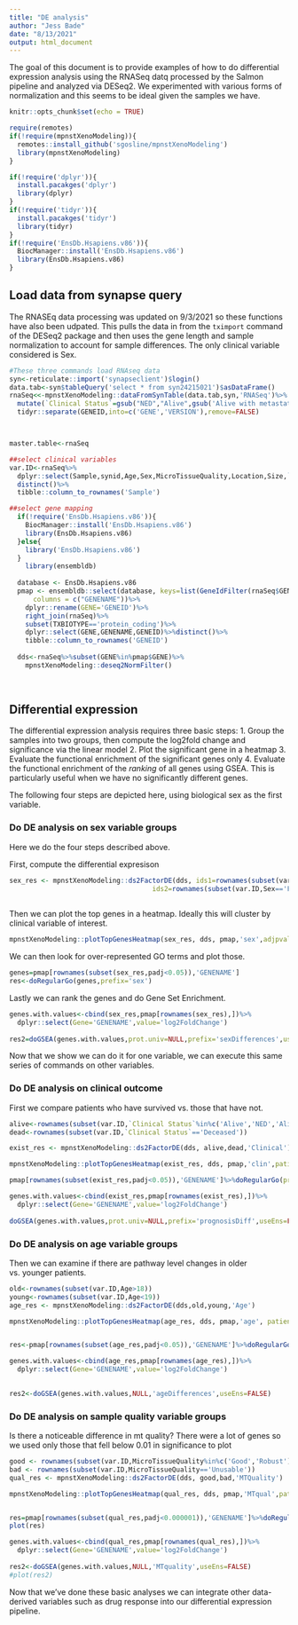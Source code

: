```yaml
---
title: "DE analysis"
author: "Jess Bade"
date: "8/13/2021"
output: html_document
---
```


The goal of this document is to provide examples of how to do differential expression analysis using the RNASeq datq processed by the Salmon pipeline and analyzed via DESeq2. We experimented with various forms of normalization and this seems to be ideal given the samples we have.

```r
knitr::opts_chunk$set(echo = TRUE)

require(remotes)
if(!require(mpnstXenoModeling)){
  remotes::install_github('sgosline/mpnstXenoModeling')
  library(mpnstXenoModeling)
}

if(!require('dplyr')){
  install.pacakges('dplyr')
  library(dplyr)
}
if(!require('tidyr')){
  install.pacakges('tidyr')
  library(tidyr)
}
if(!require('EnsDb.Hsapiens.v86')){
  BiocManager::install('EnsDb.Hsapiens.v86')
  library(EnsDb.Hsapiens.v86)
}
```

## Load data from synapse query

The RNASEq data processing was updated on 9/3/2021 so these functions have also been udpated. This pulls the data in from the `tximport` command of the DESeq2 package and then uses the gene length and sample normalization to account for sample differences. The only clinical variable considered is Sex.


```r
#These three commands load RNAseq data
syn<-reticulate::import('synapseclient')$login()
data.tab<-syn$tableQuery('select * from syn24215021')$asDataFrame()
rnaSeq<<-mpnstXenoModeling::dataFromSynTable(data.tab,syn,'RNASeq')%>%
  mutate(`Clinical Status`=gsub("NED","Alive",gsub('Alive with metastatic disease','Alive',Clinical.Status)))%>%
  tidyr::separate(GENEID,into=c('GENE','VERSION'),remove=FALSE)



master.table<-rnaSeq

##select clinical variables
var.ID<-rnaSeq%>%
  dplyr::select(Sample,synid,Age,Sex,MicroTissueQuality,Location,Size,`Clinical Status`)%>%
  distinct()%>%
  tibble::column_to_rownames('Sample')

##select gene mapping
  if(!require('EnsDb.Hsapiens.v86')){
    BiocManager::install('EnsDb.Hsapiens.v86')
    library(EnsDb.Hsapiens.v86)
  }else{
    library('EnsDb.Hsapiens.v86')
  }
    library(ensembldb)
  
  database <- EnsDb.Hsapiens.v86
  pmap <- ensembldb::select(database, keys=list(GeneIdFilter(rnaSeq$GENE), TxBiotypeFilter("protein_coding")),
      columns = c("GENENAME"))%>%
    dplyr::rename(GENE='GENEID')%>%
    right_join(rnaSeq)%>%
    subset(TXBIOTYPE=='protein_coding')%>%
    dplyr::select(GENE,GENENAME,GENEID)%>%distinct()%>%
    tibble::column_to_rownames('GENEID')
  
  dds<-rnaSeq%>%subset(GENE%in%pmap$GENE)%>%
    mpnstXenoModeling::deseq2NormFilter()
  
  

```

##  Differential expression

The  differential expression analysis requires three basic steps:
1. Group the samples into two groups, then compute the log2fold change and significance via the linear model
2. Plot the significant gene in a heatmap
3. Evaluate the functional enrichment of the significant genes only
4. Evaluate the functional enrichment of the _ranking_ of all genes using GSEA. This is particularly useful when we have no significantly different genes.

The following four steps are depicted here, using biological sex as the first variable.

### Do DE analysis on sex variable groups

Here we do the four steps described above.

First, compute the differential expresison
```r
sex_res <- mpnstXenoModeling::ds2FactorDE(dds, ids1=rownames(subset(var.ID,Sex=='Male')),
                                    ids2=rownames(subset(var.ID,Sex=='Female')),name='sex')
                                   
```

Then we can plot the top genes in a heatmap. Ideally this will cluster by clinical variable of interest.

```r
mpnstXenoModeling::plotTopGenesHeatmap(sex_res, dds, pmap,'sex',adjpval=0.05, upload=FALSE, parentID='syn25323411')
```

We can then look for over-represented GO terms and plot those.

```r
genes=pmap[rownames(subset(sex_res,padj<0.05)),'GENENAME']
res<-doRegularGo(genes,prefix='sex')
```

Lastly we can rank the genes and do Gene Set Enrichment.

```r
genes.with.values<-cbind(sex_res,pmap[rownames(sex_res),])%>%
  dplyr::select(Gene='GENENAME',value='log2FoldChange')
                   
res2=doGSEA(genes.with.values,prot.univ=NULL,prefix='sexDifferences',useEns=FALSE)
```

Now that we show we can do it for one variable, we can execute this same series of commands on other variables.

### Do DE analysis on clinical outcome

First we compare patients who have survived vs. those that have not.

```r

alive<-rownames(subset(var.ID,`Clinical Status`%in%c('Alive','NED','Alive with metastatic disease')))
dead<-rownames(subset(var.ID,`Clinical Status`=='Deceased'))

exist_res <- mpnstXenoModeling::ds2FactorDE(dds, alive,dead,'Clinical')

mpnstXenoModeling::plotTopGenesHeatmap(exist_res, dds, pmap,'clin',patients=c(alive,dead),adjpval=0.05, upload=FALSE, parentID='syn25323411')

pmap[rownames(subset(exist_res,padj<0.05)),'GENENAME']%>%doRegularGo(prefix='prognosisDiff')
```

```r
genes.with.values<-cbind(exist_res,pmap[rownames(exist_res),])%>%
  dplyr::select(Gene='GENENAME',value='log2FoldChange')
                   
doGSEA(genes.with.values,prot.univ=NULL,prefix='prognosisDiff',useEns=FALSE)
```

### Do DE analysis on age variable groups

Then we can examine if there are pathway level changes in older vs. younger patients.

```r
old<-rownames(subset(var.ID,Age>18))
young<-rownames(subset(var.ID,Age<19))
age_res <- mpnstXenoModeling::ds2FactorDE(dds,old,young,'Age')

mpnstXenoModeling::plotTopGenesHeatmap(age_res, dds, pmap,'age', patients=c(old,young), adjpval=0.05, upload=FALSE, parentID='syn25323411')


res<-pmap[rownames(subset(age_res,padj<0.05)),'GENENAME']%>%doRegularGo(prefix='age')
```
```r
genes.with.values<-cbind(age_res,pmap[rownames(age_res),])%>%
  dplyr::select(Gene='GENENAME',value='log2FoldChange')
                   

res2<-doGSEA(genes.with.values,NULL,'ageDifferences',useEns=FALSE)
```

### Do DE analysis on sample quality variable groups

Is there a noticeable difference in mt quality? There were a lot of genes so we used only those that fell below 0.01 in significance to plot


```r

good <- rownames(subset(var.ID,MicroTissueQuality%in%c('Good','Robust')))
bad <- rownames(subset(var.ID,MicroTissueQuality=='Unusable'))
qual_res <- mpnstXenoModeling::ds2FactorDE(dds, good,bad,'MTQuality')

mpnstXenoModeling::plotTopGenesHeatmap(qual_res, dds, pmap,'MTqual',patients=c(good,bad),adjpval=0.000001, upload=FALSE, parentID='syn25323411')


res=pmap[rownames(subset(qual_res,padj<0.000001)),'GENENAME']%>%doRegularGo(prefix='MTqual')
plot(res)
```

```r
genes.with.values<-cbind(qual_res,pmap[rownames(qual_res),])%>%
  dplyr::select(Gene='GENENAME',value='log2FoldChange')
                   
res2<-doGSEA(genes.with.values,NULL,'MTquality',useEns=FALSE)
#plot(res2)

```


Now that we've done these basic analyses we can integrate other data-derived variables such as drug response into our differential expression pipeline.